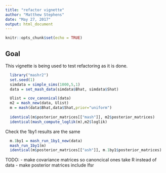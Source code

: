 ```yaml
---
title: "refactor vignette"
author: "Matthew Stephens"
date: "May 27, 2017"
output: html_document
---
```


```r
knitr::opts_chunk$set(echo = TRUE)
```

## Goal

This vignette is being used to test refactoring as it is done.

```r
  library("mashr2")
  set.seed(1)
  simdata = simple_sims(1000,5,1)
  data = set_mash_data(simdata$Bhat, simdata$Shat)
```

```r
  Ulist = cov_canonical(data)
  m2 = mash_new(data, Ulist)
  m = mash(data$Bhat,data$Shat,prior="uniform")
  
  identical(m$posterior_matrices[["mash"]], m2$posterior_matrices)
  identical(mash_compute_loglik(m),m2$loglik)
```

  
Check the 1by1 results are the same
```r
  m.1by1 = mash_run_1by1_new(data)
  mash_run_1by1(m)
  identical(m$posterior_matrices[["ash"]], m.1by1$posterior_matrices)
```

TODO:
- make covariance matrices so canoncical ones take R instead of data
- make posterior matrices include lfsr
